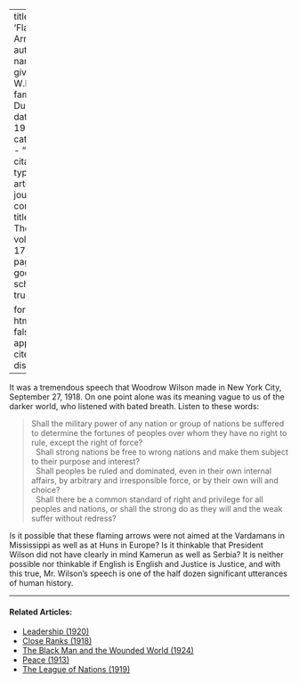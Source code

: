 
---
title: 'Flaming Arrows'
author:
  - name:
      given: W.E.B.
      family: Du Bois
date: May 1919
categories: 
  - ""
citation: 
  type: article-journal
  container-title: The Crisis
  volume: 17
  issue: 1
  page: 7
google-scholar: true

format:
  html:
    toc: false
    appendix-cite-as: display
---


It was a tremendous speech that Woodrow Wilson made in New York City, September 27, 1918. On one point alone was its meaning vague to us of the darker world, who listened with bated breath. Listen to these words:

> Shall the military power of any nation or group of nations be suffered to determine the fortunes of peoples over whom they have no right to rule, except the right of force?    
> &nbsp;
> Shall strong nations be free to wrong nations and make them subject to their purpose and interest?    
> &nbsp;
> Shall peoples be ruled and dominated, even in their own internal affairs, by arbitrary and irresponsible force, or by their own will and choice?    
> &nbsp;
> Shall there be a common standard of right and privilege for all peoples and nations, or shall the strong do as they will and the weak suffer without redress?

Is it possible that these flaming arrows were not aimed at the Vardamans in Mississippi as well as at Huns in Europe? Is it thinkable that President Wilson did not have clearly in mind Kamerun as well as Serbia? It is neither possible nor thinkable if English is English and Justice is Justice, and with this true, Mr. Wilson's speech is one of the half dozen significant utterances of human history.

<!-- Similar articles start here -->

<hr>
#### Related Articles:

* [Leadership (1920)](/Volumes/19/04/leadership.html)
* [Close Ranks (1918)](/Volumes/16/03/close_ranks.html)
* [The Black Man and the Wounded World (1924)](/Volumes/27/03/black_man_and_the_wounded_world.html)
* [Peace (1913)](/Volumes/06/01/peace.html)
* [The League of Nations (1919)](/Volumes/19/01/league.html)

<!-- Similar articles end here -->